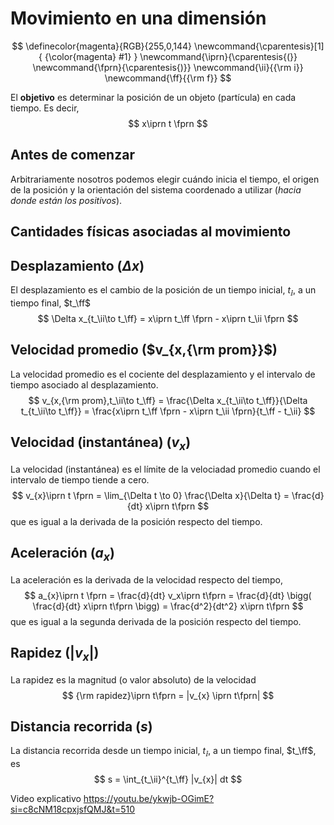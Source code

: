 # Movimiento en una dimensión

$$
\definecolor{magenta}{RGB}{255,0,144}
\newcommand{\cparentesis}[1]{ {\color{magenta} #1} }
\newcommand{\iprn}{\cparentesis{(}}
\newcommand{\fprn}{\cparentesis{)}}
\newcommand{\ii}{{\rm i}}
\newcommand{\ff}{{\rm f}}
$$

El **objetivo** es determinar la posición de un objeto (partícula) en cada tiempo. Es decir,
$$
x\iprn t \fprn
$$

::: {.callout-note appearance="simple" icon=false collapse="false"}
## Antes de comenzar
Arbitrariamente nosotros podemos elegir cuándo inicia el tiempo, el origen de la posición y la orientación del sistema coordenado a utilizar (*hacia donde están los positivos*).
:::

## Cantidades físicas asociadas al movimiento

::: {.callout-note appearance="simple" icon=false collapse="false"}
## Desplazamiento ($\Delta x$)
El desplazamiento es el cambio de la posición de un tiempo inicial, $t_\ii$, a un tiempo final, $t_\ff$
$$
\Delta x_{t_\ii\to t_\ff} = x\iprn t_\ff \fprn - x\iprn t_\ii \fprn 
$$
:::

::: {.callout-note appearance="simple" icon=false collapse="false"}
## Velocidad promedio ($v_{x,{\rm prom}}$)
La velocidad promedio es el cociente del desplazamiento y el intervalo de tiempo asociado al desplazamiento.
$$
v_{x,{\rm prom},t_\ii\to t_\ff} = \frac{\Delta x_{t_\ii\to t_\ff}}{\Delta t_{t_\ii\to t_\ff}} = \frac{x\iprn t_\ff \fprn - x\iprn t_\ii \fprn}{t_\ff - t_\ii}
$$
:::

::: {.callout-note appearance="simple" icon=false collapse="false"}
## Velocidad (instantánea) ($v_{x}$)
La velocidad (instantánea) es el límite de la velociadad promedio cuando el intervalo de tiempo tiende a cero.
$$
v_{x}\iprn t \fprn = \lim_{\Delta t \to 0} \frac{\Delta x}{\Delta t} = \frac{d}{dt} x\iprn t\fprn
$$
que es igual a la derivada de la posición respecto del tiempo.
:::



::: {.callout-note appearance="simple" icon=false collapse="false"}
## Aceleración ($a_{x}$)
La aceleración es la derivada de la velocidad respecto del tiempo,
$$
a_{x}\iprn t \fprn = \frac{d}{dt} v_x\iprn t\fprn = \frac{d}{dt} \bigg(  \frac{d}{dt} x\iprn t\fprn \bigg) = \frac{d^2}{dt^2} x\iprn t\fprn
$$
que es igual a la segunda derivada de la posición respecto del tiempo.
:::

::: {.callout-note appearance="simple" icon=false collapse="true"}
## Rapidez ($|v_{x}|$)
La rapidez es la magnitud (o valor absoluto) de la velocidad
$$
{\rm rapidez}\iprn t\fprn = |v_{x} \iprn t\fprn|
$$
:::


::: {.callout-note appearance="simple" icon=false collapse="true"}
## Distancia recorrida ($s$)
La distancia recorrida desde un tiempo inicial, $t_\ii$, a un tiempo final, $t_\ff$, es
$$
s = \int_{t_\ii}^{t_\ff} |v_{x}| dt
$$

Video explicativo <https://youtu.be/ykwjb-OGimE?si=c8cNM18cpxjsfQMJ&t=510>
:::


